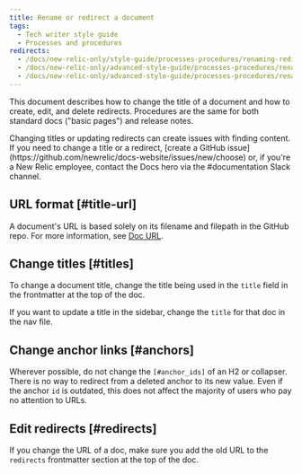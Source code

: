 ```yaml
---
title: Rename or redirect a document
tags:
  - Tech writer style guide
  - Processes and procedures
redirects:
  - /docs/new-relic-only/style-guide/processes-procedures/renaming-redirecting-document
  - /docs/new-relic-only/advanced-style-guide/processes-procedures/renaming-redirecting-document
  - /docs/new-relic-only/advanced-style-guide/processes-procedures/rename-redirect-document
---
```


This document describes how to change the title of a document and how to create, edit, and delete redirects. Procedures are the same for both standard docs ("basic pages") and release notes.

<Callout variant="caution">
  Changing titles or updating redirects can create issues with finding content. If you need to change a title or a redirect, [create a GitHub issue](https://github.com/newrelic/docs-website/issues/new/choose) or, if you're a New Relic employee, contact the Docs hero via the #documentation Slack channel.
</Callout>

## URL format [#title-url]

A document's URL is based solely on its filename and filepath in the GitHub repo. For more information, see [Doc URL](/docs/style-guide/processes-procedures/understand-edit-docs-site-structure#doc-url).

## Change titles [#titles]

To change a document title, change the title being used in the `title` field in the frontmatter at the top of the doc.

If you want to update a title in the sidebar, change the `title` for that doc in the nav file. 

## Change anchor links [#anchors]

Wherever possible, do not change the `[#anchor_ids]` of an H2 or collapser. There is no way to redirect from a deleted anchor to its new value. Even if the anchor `id` is outdated, this does not affect the majority of users who pay no attention to URLs.

## Edit redirects [#redirects]

If you change the URL of a doc, make sure you add the old URL to the `redirects` frontmatter section at the top of the doc.
